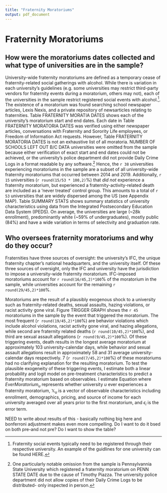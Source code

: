 ```yaml
---
title: "Fraternity Moratoriums"
output: pdf_document
---
```


# Fraternity Moratoriums

## How were the moratoriums dates collected and what type of universities are in the sample?

University-wide fraternity moratoriums are defined as a temporary cease of fraternity-related social gatherings with alcohol. While there is variation in each university's guidelines (e.g. some universities may restrict third-party vendors for fraternity events during a moratorium, others may not), each of the universities in the sample restrict registered social events with alcohol.^[Fraternity social events typically need to be registered through their respective university. An example of the guidlines for one university can be found HERE.]. The existence of a moratorium was found searching school newspaper articles, Lexis Nexis, and a private repository of newsarticles relating to fraternities. Table FRATERNITY MORATIA DATES shows each of the university's moratorium start and end dates. Each date in Table FRATERNITY MORATORIA DATES was verified using either newspaper articles, conversations with Fraternity and Sorority Life employees, or Freedom of Information Act requests. However, Table FRATERNITY MORATORIA DATES is not an exhaustive list of all moratoria. NUMBER OF SCHOOLS LEFT OUT B/C DATA universities were omitted from the sample because either verification of exact start and end dates could not be achieved, or the university's police department did not provide Daily Crime Logs in a format readable by any software.^[One particularly notable omission from the sample is Pennsylvannia State University which registered a fraternity moratorium on PENN STATE DATE due to the cause of Timothy Piazza. The university police department did not allow copies of their Daily Crime Logs to be distributed- only inspected in person.] Hence, the `r 38` universities experiencing moratoriums in the sample are a subset of all university-wide fraternity moratoriums that occurred between 2014 and 2019. Additionally, `r 15` universities (`r round(15/53 * 100,2)`%) that *did not* experience a fraternity moratorium, but experienced a fraternity-activity-related death are included as a 'never treated' control group. This amounts to a total of `r 53` universities that are widely dispersed among the US (see Appendix MAP). Table SUMMARY STATS shows summary statistics of university characteristics using data from the Integrated Postsecondary Education Data System (IPEDS). On average, the universities are large (~28k enrollment), predominantly white (~59% of undergraduates), mostly public (84%) and have a wide variation in terms of selectivity and graduation rate. 

## Who oversees fraternity moratoriums and why do they occur?

Fraternities have three sources of oversight: the university's IFC, the unique fraternity chapter's national headquarters, and the university itself. Of these three sources of oversight, only the IFC and university have the jurisdiction to impose a university-wide fraternity moratorium. IFC-imposed moratoriums account for `r round(16/45,2)*100`% of the moratorium in the sample, while universities account for the remaining `r round(29/45,2)*100`%.

Moratoriums are the result of a plausibly exogenous shock to a university such as fraternity-related deaths, sexual assaults, hazing violations, or racist activity gone viral. Figure TRIGGER GRAPH shows the `r 45` moratoriums in the sample by the event that triggered the moratorium. The most frequent (`r round(19/45,2)*100`%) are behavior violations which include alcohol violations, racist activity gone viral, and hazing allegations, while second are fraternity related deaths (`r round(10/45,2)*100`%), and third are sexual assault allegations (`r round(9/45,2)*100`%). Of these triggering events, death results in the longest average moratorium at approximately 103 university-calendar days, while behavior and sexual assault allegations result in approximately 58 and 31 average university-calendar days respectively. 7 (`r round(7/45,2)*100`%) of these moratoriums had no clarifying explanation for the resulting moratorium. To test the plausible exogeneity of these triggering events, I estimate both a linear probability and logit model on pre-treatment characteristics to predict a fraternity moratorium based on observables. I estimate Equation \ref{prediction_model} where $EverMoratorium_u$ represents whether university $u$ ever experiences a fraternity moratorium, $\mathbb{X}_u$ is a vector of observable characteristics including enrollment, demographics, pricing, and source of income for each university averaged over all years prior to the first moratorium, and $\epsilon_i$ is the error term. 

```{=tex}
\begin{equation}\label{prediction_model}
EverMoratorium_u = \gamma \mathbb{X}_{u} + \epsilon_u
\end{equation}
```

NEED to write about results of this - basically nothing big here and bonferroni adjustment makes even more compelling. Do I want to do it bsed on both pre-and not pre? Do I want to show the table? 





